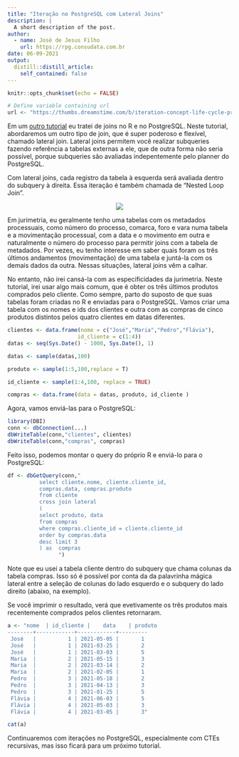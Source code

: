 ```yaml
---
title: "Iteração no PostgreSQL com Lateral Joins"
description: |
  A short description of the post.
author:
  - name: José de Jesus Filho
    url: https://rpg.consudata.com.br
date: 06-09-2021
output:
  distill::distill_article:
    self_contained: false
---
```



```r
knitr::opts_chunk$set(echo = FALSE)
```

```r
# Define variable containing url
url <- "https://thumbs.dreamstime.com/b/iteration-concept-life-cycle-product-development-diagram-flat-style-vector-illustration-eps-file-109264602.jpg"
```

Em um [outro tutorial](http://rpg.consudata.com.br/posts/2021-01-03-joins-no-r-e-no-postgresql/) eu tratei de joins no R e no PostgreSQL. Neste tutorial, abordaremos um outro tipo de join, que é super poderoso e flexível, chamado lateral join. Lateral joins  permitem você realizar subqueries fazendo referência a tabelas externas a ele, que de outra forma não seria possível, porque subqueries são avaliadas indepentemente pelo planner do PostgreSQL.

Com lateral joins, cada registro da tabela à esquerda será avaliada dentro do subquery à direita. Essa iteração é também chamada de "Nested Loop Join". 

<center><img src="`r url`"></center>

Em jurimetria, eu geralmente tenho uma tabelas com os metadados processuais, como número do processo, comarca, foro e vara numa tabela e a movimentação processual, com a data e o movimento em outra e naturalmente o número do processo para permitir joins com a tabela de metadados. Por vezes, eu tenho interesse em saber quais foram os três últimos andamentos (movimentação) de uma tabela e  juntá-la com os demais dados da outra. Nessas situações, lateral joins vêm a calhar.

No entanto, não irei cansá-la com as especificidades da jurimetria. Neste tutorial, irei usar algo mais comum, que é obter os três últimos produtos comprados pelo cliente. Como sempre, parto do suposto de que suas tabelas foram criadas no R e enviadas para o PostgreSQL. Vamos criar uma tabela com os nomes e ids dos clientes  e outra com as compras de cinco produtos distintos pelos quatro clientes em datas diferentes.

```r
clientes <- data.frame(nome = c("José","Maria","Pedro","Flávia"),
                      id_cliente = c(1:4))
datas <- seq(Sys.Date() - 1000, Sys.Date(), 1)

datas <- sample(datas,100)

produto <- sample(1:5,100,replace = T)

id_cliente <- sample(1:4,100, replace = TRUE)

compras <- data.frame(data = datas, produto, id_cliente )

```

Agora, vamos enviá-las para o PostgreSQL:

```r
library(DBI)
conn <- dbConnection(...)
dbWriteTable(conn,"clientes", clientes)
dbWriteTable(conn,"compras", compras)
```

Feito isso, podemos montar o query do próprio R e enviá-lo para o PostgreSQL:

```r
df <- dbGetQuery(conn,"
          select cliente.nome, cliente.cliente_id,
          compras.data, compras.produto
          from cliente
          cross join lateral
          (
          select produto, data
          from compras 
          where compras.cliente_id = cliente.cliente_id
          order by compras.data
          desc limit 3
          ) as  compras
                ")
```

Note que eu usei a tabela cliente dentro do subquery que chama colunas da tabela compras. Isso só é possível por conta da da palavrinha mágica lateral entre a seleção de colunas do lado esquerdo e o subquery do lado direito (abaixo, na exemplo).

Se você imprimir o resultado, verá que evetivamente os três produtos mais recentemente comprados pelos clientes retornaram.

```r
a <- "nome  | id_cliente |    data    | produto
--------+------------+------------+---------
 José   |          1 | 2021-05-05 |       1
 José   |          1 | 2021-03-25 |       2
 José   |          1 | 2021-03-03 |       5
 Maria  |          2 | 2021-05-15 |       3
 Maria  |          2 | 2021-03-14 |       2
 Maria  |          2 | 2021-02-05 |       1
 Pedro  |          3 | 2021-05-18 |       2
 Pedro  |          3 | 2021-04-13 |       3
 Pedro  |          3 | 2021-01-25 |       5
 Flávia |          4 | 2021-06-03 |       5
 Flávia |          4 | 2021-05-03 |       3
 Flávia |          4 | 2021-03-05 |       3"

cat(a)
```

Continuaremos com iterações no PostgreSQL, especialmente com CTEs recursivas, mas isso ficará para um próximo tutorial.

